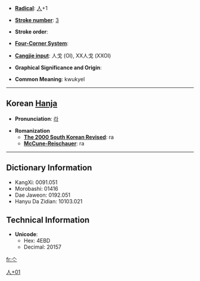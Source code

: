 * '''[[Wiktionary:Chinese radical index| Radical]]''': [[Wiktionary:Chinese radical index 人|人]]+1

* '''[[Wiktionary:Chinese total strokes index|Stroke number]]''': [[Wiktionary:Chinese total strokes index 3|3]]

* '''Stroke order''': 

* '''[[Wiktionary:Chinese four corner index|Four-Corner System]]''': 

* '''[[Wiktionary:Chinese Cangjie index|Cangjie input]]''': 人戈 (OI), XX人戈 (XXOI)

* '''Graphical Significance and Origin''': 

* '''Common Meaning''': kwukyel

----

== Korean [[Hanja]] ==

* '''Pronunciation''': [[라]]

* '''Romanization'''
** '''[[The 2000 South Korean Revised Romanization|The 2000 South Korean Revised]]''': ra
** '''[[McCune-Reischauer]]''': ra

----

== Dictionary Information ==

* KangXi: 0091.051
* Morobashi: 01416
* Dae Jaweon: 0192.051
* Hanyu Da Zidian: 10103.021

== Technical Information ==

* '''Unicode''':
** Hex: 4EBD
** Decimal: 20157

[[Category:Korean-only CJKV Characters|人+01]]

[[fr:亽]]